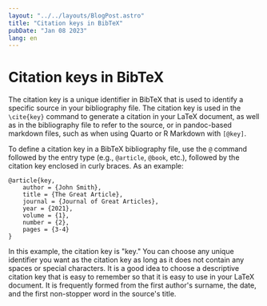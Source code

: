 ```yaml
---
layout: "../../layouts/BlogPost.astro"
title: "Citation keys in BibTeX"
pubDate: "Jan 08 2023"
lang: en
---
```


# Citation keys in BibTeX

  

The citation key is a unique identifier in BibTeX that is used to identify a specific source in your bibliography file. The citation key is used in the `\cite{key}` command to generate a citation in your LaTeX document, as well as in the bibliography file to refer to the source, or in pandoc-based markdown files, such as when using Quarto or R Markdown with `[@key]`.

  

To define a citation key in a BibTeX bibliography file, use the `@` command followed by the entry type (e.g., `@article`, `@book`, etc.), followed by the citation key enclosed in curly braces. As an example:

```
@article{key, 
	author = {John Smith}, 
	title = {The Great Article}, 
	journal = {Journal of Great Articles}, 
	year = {2021}, 
	volume = {1}, 
	number = {2}, 
	pages = {3-4} 
} 

```

In this example, the citation key is "key." You can choose any unique identifier you want as the citation key as long as it does not contain any spaces or special characters. It is a good idea to choose a descriptive citation key that is easy to remember so that it is easy to use in your LaTeX document. It is frequently formed from the first author's surname, the date, and the first non-stopper word in the source's title.